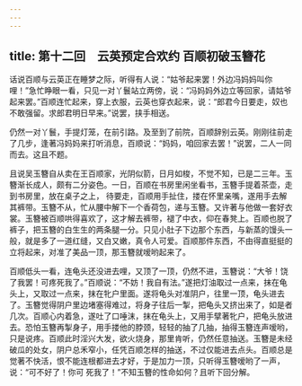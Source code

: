 ```yaml
---
---
---
```

title: 第十二回　云英预定合欢约 百顺初破玉簪花
---



话说百顺与云英正在睡梦之际，听得有人说：“姑爷起来罢！外边冯妈妈叫你哩！”急忙睁眼一看，只见一对丫鬟站立两傍，说：“冯妈妈外边立等回家，请姑爷起来罢。”百顺连忙起来，穿上衣服，云英也穿衣起来，说：“郎君今日要走，奴也不敢强留。求郎君明日早来。”说罢，挟手相送。

仍然一对丫鬟，手提灯笼，在前引路。及至到了前院，百顺辞别云英。刚刚往前走了几步，逢著冯妈妈来打听消息，百顺说：“妈妈，咱回家去罢！”说罢，二人一同而去。这且不题。

且说吴玉簪自从卖在王百顺家，光阴似箭，日月如梭，不觉不知，已是二三年。玉簪渐长成人，颇有二分姿色。一日，百顺在书房里闲坐看书，玉簪手提着茶壶，走到书房里，放在桌子之上， 待要走，百顺用手扯住，搂在怀里亲嘴，遂用手去解其裤带。玉簪不从，忙从腰中解下一个香荷包，递与玉簪。又许著与他做一套好衣裳。玉簪被百顺哄得喜欢了，这才解去裤带，褪了中衣，仰在春凳上。百顺也脱了裤子，把玉簪的白生生的两条腿一分。只见小肚子下边那个东西，与新蒸的馒头一般，就是多了一道红缝，又白又嫩，真令人可爱。百顺那件东西，不由得直挺挺的立将起来，对准了美品一顶，那玉簪就嗳哟起来了。

百顺低头一看，连龟头还没进去哩，又顶了一顶，仍然不进，玉簪说：“大爷！饶了我罢！可疼死我了。”百顺说：“不妨！我自有法。”遂把灯油取过一点来，抹在龟头上，又取过一点来，抹在牝户里面。遂将龟头对准阴户，往里一顶，龟头进去了。玉簪觉得阴户里边堵塞得难过，将身子往后一掣，把龟头又挤出来了，如是者几次。百顺心内着急，遂吐了口唾沫，抹在龟头上，又用手擘著牝户，把龟头放进去。恐怕玉簪再掣身子，用手搂他的脖颈，轻轻的抽了几抽，抽得玉簪连声嗳哟，只是说疼。百顺此时淫兴大发，欲火烧身，那里肯听，仍然任意抽送。玉簪是未经破瓜的处女，阴户总禾窄小，任凭百顺怎样的抽送，不过仅能进去点头。百顺总是觉著不快活，恨不能连根都进去才好，于是加力一顶，只听得玉簪嗳哟了一声，说：“可不好了！你可 死我了！”不知玉簪的性命如何？且听下回分解。
